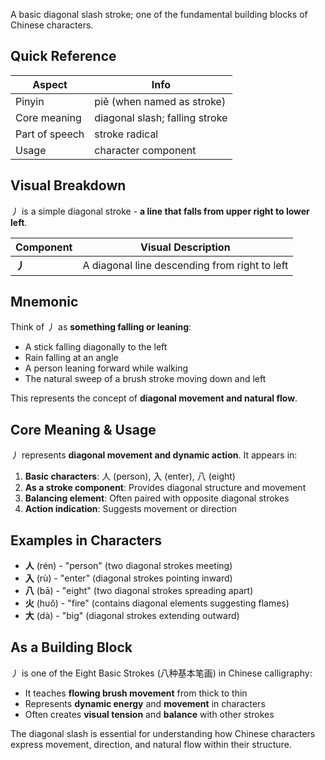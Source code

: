 A basic diagonal slash stroke; one of the fundamental building blocks of Chinese characters.

## Quick Reference

| Aspect         | Info                           |
| -------------- | ------------------------------ |
| Pinyin         | piě (when named as stroke)     |
| Core meaning   | diagonal slash; falling stroke |
| Part of speech | stroke radical                 |
| Usage          | character component            |

## Visual Breakdown

丿 is a simple diagonal stroke - **a line that falls from upper right to lower left**.

| Component | Visual Description                            |
| --------- | --------------------------------------------- |
| **丿**    | A diagonal line descending from right to left |

## Mnemonic

Think of 丿 as **something falling or leaning**:

- A stick falling diagonally to the left
- Rain falling at an angle
- A person leaning forward while walking
- The natural sweep of a brush stroke moving down and left

This represents the concept of **diagonal movement and natural flow**.

## Core Meaning & Usage

丿 represents **diagonal movement and dynamic action**. It appears in:

1. **Basic characters**: 人 (person), 入 (enter), 八 (eight)
2. **As a stroke component**: Provides diagonal structure and movement
3. **Balancing element**: Often paired with opposite diagonal strokes
4. **Action indication**: Suggests movement or direction

## Examples in Characters

- **人** (rén) - "person" (two diagonal strokes meeting)
- **入** (rù) - "enter" (diagonal strokes pointing inward)
- **八** (bā) - "eight" (two diagonal strokes spreading apart)
- **火** (huǒ) - "fire" (contains diagonal elements suggesting flames)
- **大** (dà) - "big" (diagonal strokes extending outward)

## As a Building Block

丿 is one of the Eight Basic Strokes (八种基本笔画) in Chinese calligraphy:

- It teaches **flowing brush movement** from thick to thin
- Represents **dynamic energy** and **movement** in characters
- Often creates **visual tension** and **balance** with other strokes

The diagonal slash is essential for understanding how Chinese characters express movement,
direction, and natural flow within their structure.
